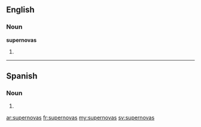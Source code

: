 ==English==

===Noun===
'''supernovas'''

# {{plural of|[[supernova]]}}

----

==Spanish==

===Noun===
{{infl|es|noun form|g=m|g2=p}}

# {{plural of|lang=Spanish|[[supernova]]|nocat=1}}

[[ar:supernovas]]
[[fr:supernovas]]
[[my:supernovas]]
[[sv:supernovas]]